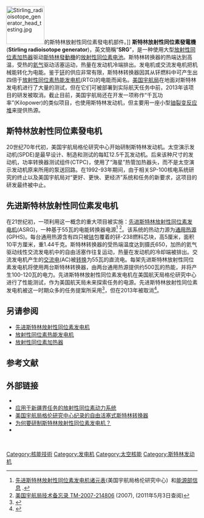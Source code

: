 [[Image:Stirling_radioisotope_generator_head_testing.jpg|100px]]的斯特林放射性同位素發电机部件。]]
'''斯特林放射性同位素發電機'''('''Stirling radioisotope generator''')，英文簡稱“'''SRG'''”，是一种使用大型[[放射性同位素加热器|放射性同位素加热器]]驱动[[斯特林發動機|斯特林發動機]]的[[核电池|放射性同位素电池]]。斯特林转换器的热端达到高温，受热的[[氦|氦气]]驱动活塞运动，热量在发动机冷端排出。发电机或交流发电机把机械能转化为电能。鉴于[[钚|钚]]的供应非常有限，斯特林转换器因其从钚燃料中可产生出四倍于[[放射性同位素热能发电机|放射性同位素热能发电机]](RTG)的电能而闻名。[[美国宇航局|美国宇航局]]在地面对斯特林发电机进行了大量的测试，但在它们可被部署到实际航天任务中前，2013年该项目的研发被取消。截止目前，美国宇航局还在开发一项称作“千瓦功率”(Kilopower)的类似项目，也使用斯特林发动机，但主要用一座小型[[铀|铀]][[核反应堆|裂变反应堆]]来提供热源。
 

==斯特林放射性同位素發电机==
20世纪70年代初，美国宇航局格伦研究中心开始研制斯特林发动机。太空演示发动机(SPDE)是最早设计、制造和测试的每缸12.5千瓦发动机。后来该种尺寸的发动机，功率转换器测试组件(CTPC)，使用了“海星”热管加热器头，而不是太空演示发动机原来所用的泵送回路。在1992-93年期间，由于相关SP-100核电系统研究的终止以及美国宇航局对“更好、更快、更经济”系统和任务的新要求，这项目的研发最终被中止。

==先进斯特林放射性同位素发电机==
{{Main|先进斯特林放射性同位素发电机}}
在21世纪初，一项利用这一概念的重大项目被实施：[[先进斯特林放射性同位素发电机|先进斯特林放射性同位素发电机]](ASRG)，一种基于55瓦的电能转换器电源<ref>[http://www.grc.nasa.gov/WWW/TECB/RPS_ASRG_%20Handout.pdf 先进斯特林放射性同位素发电机诸元表](美国宇航局格伦研究中心)  {{webarchive|url=https://web.archive.org/web/20120929064709/http://www.grc.nasa.gov/WWW/TECB/RPS_ASRG_%20Handout.pdf |date=2012年9月29日}}和[http://www.ne.doe.gov/pdfFiles/factSheets/SpaceRadioisotopePowerSystemsASRG.pdf 能源部信息] {{webarchive|url=https://web.archive.org/web/20110927225836/http://www.ne.doe.gov/pdfFiles/factSheets/SpaceRadioisotopePowerSystemsASRG.pdf |date=2011-09-27 }}.</ref> <ref>[http://gltrs.grc.nasa.gov/reports/2007/TM-2007-214806.pdf 美国宇航局技术备忘录 TM-2007-214806] {{webarchive|url=https://web.archive.org/web/20090605101702/http://gltrs.grc.nasa.gov/reports/2007/TM-2007-214806.pdf |date=2009-06-05 }} (2007), (2011年5月3日查阅)</ref>。该系统的热动力源为[[通用热源|通用热源]](GPHS)。每台通用热源含有四只被[[铱|铱]]包覆着的钚-238燃料芯块，高5厘米，面积10平方厘米，重1.44千克。斯特林转换器的受热端温度达到摄氏650，加热的氦气驱动线性交流发电机中的自由活塞作往复运动，热量在发动机的冷却端被排出。交流发电机产生的[[交流电|交流电]](AC)被[[变流技术|转换]]为55瓦的直流电。每架先进斯特林放射性同位素发电机将使用两台斯特林转换器，由两台通用热源提供约500瓦的热能，并将产生100-120瓦的电力。先进斯特林放射性同位素发电机在美国航天局格伦研究中心进行了性能测试，作为美国航天局未来探索任务的电源。先进斯特林放射性同位素发电机被这一时期众多的任务提案所采用<ref>{{Cite web |url=http://www.spacenews.com/article/civil-space/36485discovery-mission-finalists-could-be-given-second-shot |title=B. Berger - 发现任务入围者将获得第二次机会(2014年) |access-date=2021-02-14 |archive-date=2014-02-15 |archive-url=https://archive.today/20140215161242/http://www.spacenews.com/article/civil-space/36485discovery-mission-finalists-could-be-given-second-shot |dead-url=yes }}</ref>，但在2013年被取消<ref>{{Cite web |url=http://futureplanets.blogspot.com/2013/12/the-asrg-cancellation-in-context.html |title=未来行星探索中的先进斯特林放射性同位素发电机取消 |access-date=2021-02-14 |archive-date=2020-11-11 |archive-url=https://web.archive.org/web/20201111203304/http://futureplanets.blogspot.com/2013/12/the-asrg-cancellation-in-context.html |dead-url=no }}</ref>。

==另请参阅==
*[[先进斯特林放射性同位素发电机|先进斯特林放射性同位素发电机]]
*[[放射性同位素热能发电机|放射性同位素热能发电机]]
*[[放射性同位素加热器|放射性同位素加热器]]

==参考文献==
{{reflist}}
==外部链接==
* {{YouTube|75wUYbVyTeY|title=美国宇航局以斯特林发动机为基础的月球核电站}} 
*[http://newfrontiers.larc.nasa.gov/PDF_FILES/09_NF_PPC_Schmidt.pdf 应用于新疆界任务的放射性同位素动力系统] {{Wayback|url=http://newfrontiers.larc.nasa.gov/PDF_FILES/09_NF_PPC_Schmidt.pdf |date=20161227230523 }}
*[https://www.nasa.gov/feature/glenn/2020/stirling-convertor-sets-14-year-continuous-operation-milestone 美国宇航局格伦研究中心纪录的自由活塞式斯特林转换器] {{Wayback|url=https://www.nasa.gov/feature/glenn/2020/stirling-convertor-sets-14-year-continuous-operation-milestone |date=20210220052533 }}
*[https://web.archive.org/web/20080916094600/http://www.ne.doe.gov/pdfFiles/Stirling.pdf 为何要研制斯特林放射性同位素发电机？]
*{{Cite journal |url=http://www.sciam.com/article.cfm?id=stirling-in-deep-space |work=《科学美国人》|title=深空中的斯特林发电机|first=Mark |last=Wolverton |date=2008年3月}}
 
 
[[Category:核能技術|Category:核能技術]]
[[Category:发电机|Category:发电机]]
[[Category:太空核能|Category:太空核能]]
[[Category:斯特林发动机|Category:斯特林发动机]]